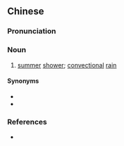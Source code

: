 ==Chinese==
{{zh-forms|type=21}}

===Pronunciation===
{{zh-pron
|m=xīběiyǔ
|h=pfs=sî-pet-yí
|mn=sai-pak-hō͘
|cat=n
}}

===Noun===
{{zh-noun}}

# {{lb|zh|Taiwan}} [[summer]] [[shower]]; [[convectional]] [[rain]]

====Synonyms====
* {{zh-l|熱雷雨|tr=rèléiyǔ}}
* {{zh-l|雷陣雨|tr=léizhènyǔ}}

===References===
* {{thcwd|2851}}

{{zh-cat|Weather}}